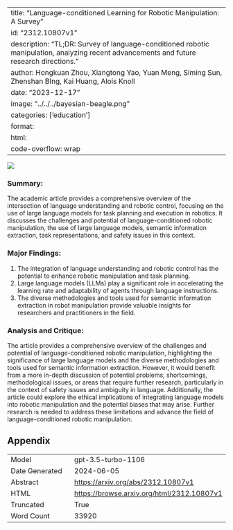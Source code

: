 
---
title: "Language-conditioned Learning for Robotic Manipulation: A Survey"
id: "2312.10807v1"
description: "TL;DR: Survey of language-conditioned robotic manipulation, analyzing recent advancements and future research directions."
author: Hongkuan Zhou, Xiangtong Yao, Yuan Meng, Siming Sun, Zhenshan BIng, Kai Huang, Alois Knoll
date: "2023-12-17"
image: "../../../bayesian-beagle.png"
categories: ['education']
format:
  html:
    code-overflow: wrap
---

![](../../../bayesian-beagle.png)

### Summary:

The academic article provides a comprehensive overview of the intersection of language understanding and robotic control, focusing on the use of large language models for task planning and execution in robotics. It discusses the challenges and potential of language-conditioned robotic manipulation, the use of large language models, semantic information extraction, task representations, and safety issues in this context.

### Major Findings:
1. The integration of language understanding and robotic control has the potential to enhance robotic manipulation and task planning.
2. Large language models (LLMs) play a significant role in accelerating the learning rate and adaptability of agents through language instructions.
3. The diverse methodologies and tools used for semantic information extraction in robot manipulation provide valuable insights for researchers and practitioners in the field.

### Analysis and Critique:
The article provides a comprehensive overview of the challenges and potential of language-conditioned robotic manipulation, highlighting the significance of large language models and the diverse methodologies and tools used for semantic information extraction. However, it would benefit from a more in-depth discussion of potential problems, shortcomings, methodological issues, or areas that require further research, particularly in the context of safety issues and ambiguity in language. Additionally, the article could explore the ethical implications of integrating language models into robotic manipulation and the potential biases that may arise. Further research is needed to address these limitations and advance the field of language-conditioned robotic manipulation.

## Appendix

|          |          |
|----------|----------|
| Model     | gpt-3.5-turbo-1106       |
| Date Generated     | 2024-06-05       |
| Abstract | [https://arxiv.org/abs/2312.10807v1](https://arxiv.org/abs/2312.10807v1)        |
| HTML     | [https://browse.arxiv.org/html/2312.10807v1](https://browse.arxiv.org/html/2312.10807v1)       |
| Truncated       | True       |
| Word Count       | 33920       |